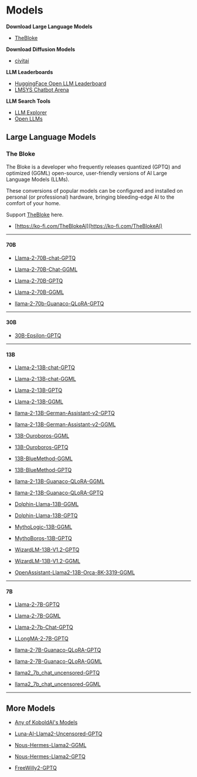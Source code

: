 # Models

**Download Large Language Models**

- [TheBloke](https://huggingface.co/TheBloke)

**Download Diffusion Models**
- [civitai](https://civitai.com/)

**LLM Leaderboards**
- [HuggingFace Open LLM Leaderboard](https://huggingface.co/spaces/HuggingFaceH4/open_llm_leaderboard)
- [LMSYS Chatbot Arena](https://chat.lmsys.org/?leaderboard)

**LLM Search Tools**
- [LLM Explorer](https://llm.extractum.io/)
- [Open LLMs](https://github.com/eugeneyan/open-llms)

## Large Language Models

### The Bloke
The Bloke is a developer who frequently releases quantized (GPTQ) and optimized (GGML) open-source, user-friendly versions of AI Large Language Models (LLMs). 

These conversions of popular models can be configured and installed on personal (or professional) hardware, bringing bleeding-edge AI to the comfort of your home. 

Support [TheBloke](https://huggingface.co/TheBloke) here.

- [https://ko-fi.com/TheBlokeAI](https://ko-fi.com/TheBlokeAI)

---

#### 70B
- [Llama-2-70B-chat-GPTQ](https://huggingface.co/TheBloke/Llama-2-70B-chat-GPTQ)
- [Llama-2-70B-Chat-GGML](https://huggingface.co/TheBloke/Llama-2-70B-Chat-GGML)

- [Llama-2-70B-GPTQ](https://huggingface.co/TheBloke/Llama-2-70B-GPTQ)
- [Llama-2-70B-GGML](https://huggingface.co/TheBloke/Llama-2-70B-GGML)

- [llama-2-70b-Guanaco-QLoRA-GPTQ](https://huggingface.co/TheBloke/llama-2-70b-Guanaco-QLoRA-GPTQ)

---

#### 30B
- [30B-Epsilon-GPTQ](https://huggingface.co/TheBloke/30B-Epsilon-GPTQ)

---

#### 13B
- [Llama-2-13B-chat-GPTQ](https://huggingface.co/TheBloke/Llama-2-13B-chat-GPTQ)
- [Llama-2-13B-chat-GGML](https://huggingface.co/TheBloke/Llama-2-13B-chat-GGML)

- [Llama-2-13B-GPTQ](https://huggingface.co/TheBloke/Llama-2-13B-GPTQ)
- [Llama-2-13B-GGML](https://huggingface.co/TheBloke/Llama-2-13B-GGML)

- [llama-2-13B-German-Assistant-v2-GPTQ](https://huggingface.co/TheBloke/llama-2-13B-German-Assistant-v2-GPTQ)
- [llama-2-13B-German-Assistant-v2-GGML](https://huggingface.co/TheBloke/llama-2-13B-German-Assistant-v2-GGML)

- [13B-Ouroboros-GGML](https://huggingface.co/TheBloke/13B-Ouroboros-GGML)
- [13B-Ouroboros-GPTQ](https://huggingface.co/TheBloke/13B-Ouroboros-GPTQ)

- [13B-BlueMethod-GGML](https://huggingface.co/TheBloke/13B-BlueMethod-GGML)
- [13B-BlueMethod-GPTQ](https://huggingface.co/TheBloke/13B-BlueMethod-GPTQ)

- [llama-2-13B-Guanaco-QLoRA-GGML](https://huggingface.co/TheBloke/llama-2-13B-Guanaco-QLoRA-GGML)
- [llama-2-13B-Guanaco-QLoRA-GPTQ](https://huggingface.co/TheBloke/llama-2-13B-Guanaco-QLoRA-GPTQ)

- [Dolphin-Llama-13B-GGML](https://huggingface.co/TheBloke/Dolphin-Llama-13B-GGML)
- [Dolphin-Llama-13B-GPTQ](https://huggingface.co/TheBloke/Dolphin-Llama-13B-GPTQ)

- [MythoLogic-13B-GGML](https://huggingface.co/TheBloke/MythoLogic-13B-GGML)
- [MythoBoros-13B-GPTQ](https://huggingface.co/TheBloke/MythoBoros-13B-GPTQ)

- [WizardLM-13B-V1.2-GPTQ](https://huggingface.co/TheBloke/WizardLM-13B-V1.2-GPTQ)
- [WizardLM-13B-V1.2-GGML](https://huggingface.co/TheBloke/WizardLM-13B-V1.2-GGML)

- [OpenAssistant-Llama2-13B-Orca-8K-3319-GGML](https://huggingface.co/TheBloke/OpenAssistant-Llama2-13B-Orca-8K-3319-GGML)

---

#### 7B
- [Llama-2-7B-GPTQ](https://huggingface.co/TheBloke/Llama-2-7B-GPTQ)
- [Llama-2-7B-GGML](https://huggingface.co/TheBloke/Llama-2-7B-GGML)

- [Llama-2-7b-Chat-GPTQ](https://huggingface.co/TheBloke/Llama-2-7b-Chat-GPTQ)
- [LLongMA-2-7B-GPTQ](https://huggingface.co/TheBloke/LLongMA-2-7B-GPTQ)

- [llama-2-7B-Guanaco-QLoRA-GPTQ](https://huggingface.co/TheBloke/llama-2-7B-Guanaco-QLoRA-GPTQ)
- [llama-2-7B-Guanaco-QLoRA-GGML](https://huggingface.co/TheBloke/llama-2-7B-Guanaco-QLoRA-GGML)

- [llama2_7b_chat_uncensored-GPTQ](https://huggingface.co/TheBloke/llama2_7b_chat_uncensored-GPTQ)
- [llama2_7b_chat_uncensored-GGML](https://huggingface.co/TheBloke/llama2_7b_chat_uncensored-GGML)

---

## **More Models**
- [Any of KoboldAI's Models](https://huggingface.co/KoboldAI)

- [Luna-AI-Llama2-Uncensored-GPTQ](https://huggingface.co/TheBloke/Luna-AI-Llama2-Uncensored-GPTQ)

- [Nous-Hermes-Llama2-GGML](https://huggingface.co/TheBloke/Nous-Hermes-Llama2-GGML)
- [Nous-Hermes-Llama2-GPTQ](https://huggingface.co/TheBloke/Nous-Hermes-Llama2-GPTQ)

- [FreeWilly2-GPTQ](https://huggingface.co/TheBloke/FreeWilly2-GPTQ)